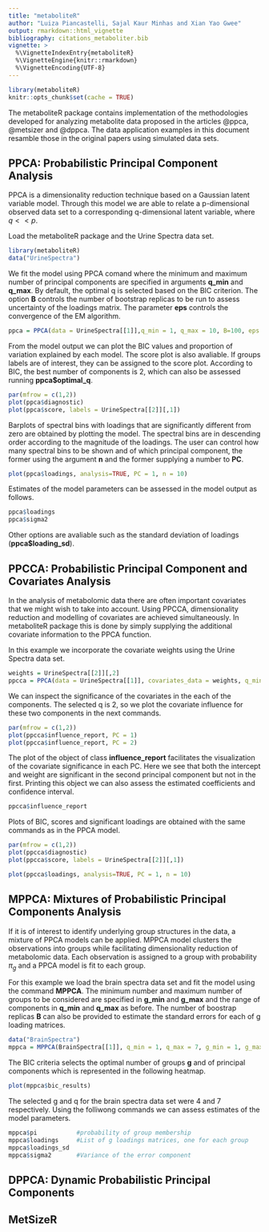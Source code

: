 ```yaml
---
title: "metaboliteR"
author: "Luiza Piancastelli, Sajal Kaur Minhas and Xian Yao Gwee"
output: rmarkdown::html_vignette
bibliography: citations_metaboliter.bib
vignette: >
  %\VignetteIndexEntry{metaboliteR}
  %\VignetteEngine{knitr::rmarkdown}
  %\VignetteEncoding{UTF-8}
---
```


```r
library(metaboliteR)
knitr::opts_chunk$set(cache = TRUE)
```

The metaboliteR package contains implementation of the methodologies developed for analyzing metabolite data proposed in the articles @ppca, @metsizer and @dppca. The data application examples in this document resamble those in the original papers using simulated data sets.

## PPCA: Probabilistic Principal Component Analysis

PPCA is a dimensionality reduction technique based on a Gaussian latent variable model. Through this model we are able to relate a p-dimensional observed data set to a corresponding q-dimensional latent variable, where $q<<p$. 

Load the metaboliteR package and the Urine Spectra data set.
```r
library(metaboliteR)
data("UrineSpectra")
```

We fit the model using PPCA comand where the minimum and maximum number of principal components are specified in arguments **q_min** and **q_max**. By default, the optimal q is selected based on the BIC criterion. The option **B** controls the number of bootstrap replicas to be run to assess uncertainty of the loadings matrix. The parameter **eps** controls the convergence of the EM algorithm.

```r
ppca = PPCA(data = UrineSpectra[[1]],q_min = 1, q_max = 10, B=100, eps = 0.1)
```

From the model output we can plot the BIC values and proportion of variation explained by each model. The score plot is also avaliable. If groups labels are of interest, they can be assigned to the score plot. According to BIC, the best number of components is 2, which can also be assessed running **ppca$optimal_q**.

```r
par(mfrow = c(1,2))
plot(ppca$diagnostic)
plot(ppca$score, labels = UrineSpectra[[2]][,1])
```


Barplots of spectral bins with loadings that are significantly different from zero are obtained by plotting the model. The spectral bins are in descending order according to the magnitude of the loadings. The user can control how many spectral bins to be shown and of which principal component, the former using the argument **n** and the former supplying a number to **PC**.

```r
plot(ppca$loadings, analysis=TRUE, PC = 1, n = 10)
```

Estimates of the model parameters can be assessed in the model output as follows.
```r
ppca$loadings
ppca$sigma2
```

Other options are avaliable such as the standard deviation of loadings (**ppca$loading_sd**).

## PPCCA: Probabilistic Principal Component and Covariates Analysis

In the analysis of metabolomic data there are often important covariates that we might wish to take into account. Using PPCCA, dimensionality reduction and modelling of covariates are achieved simultaneously. In metaboliteR package this is done by simply supplying the additional covariate information to the PPCA function. 

In this example we incorporate the covariate weights using the Urine Spectra data set.

```r
weights = UrineSpectra[[2]][,2]
ppcca = PPCA(data = UrineSpectra[[1]], covariates_data = weights, q_min = 1, q_max = 10, B =100)
```

We can inspect the significance of the covariates in the each of the components. The selected q is 2, so we plot the covariate influence for these two components in the next commands.

```r
par(mfrow = c(1,2))
plot(ppcca$influence_report, PC = 1)
plot(ppcca$influence_report, PC = 2)
```

The plot of the object of class **influence_report** facilitates the visualization of the covariate significance in each PC. Here we see that both the intercept and weight are significant in the second principal component but not in the first. Printing this object we can also assess the estimated coefficients and confidence interval.

```r
ppcca$influence_report
```

Plots of BIC, scores and significant loadings are obtained with the same commands as in the PPCA model.

```r
par(mfrow = c(1,2))
plot(ppcca$diagnostic)
plot(ppcca$score, labels = UrineSpectra[[2]][,1])
```

```r
plot(ppcca$loadings, analysis=TRUE, PC = 1, n = 10)
```

## MPPCA: Mixtures of Probabilistic Principal Components Analysis

If it is of interest to identify underlying group structures in the data, a mixture of PPCA models can be applied. MPPCA model clusters the observations into groups while facilitating dimensionality reduction of metabolomic data. Each observation is assigned to a group with probability $\pi_g$ and a PPCA model is fit to each group.

For this example we load the brain spectra data set and fit the model using the command __MPPCA__. The minimum number and maximum number of groups to be considered are specified in **g_min** and **g_max** and the range of components in **q_min** and **q_max** as before. The number of boostrap replicas __B__ can also be provided to estimate the standard errors for each of g loading matrices.

```r
data("BrainSpectra")
mppca = MPPCA(BrainSpectra[[1]], q_min = 1, q_max = 7, g_min = 1, g_max = 4, eps = 0.1)
```

The BIC criteria selects the optimal number of groups **g** and of principal components which is represented in the following heatmap.

```r
plot(mppca$bic_results)
```

The selected g and q for the brain spectra data set were 4 and 7 respectively. Using the folliwong commands we can assess estimates of the model parameters.

```r
mppca$pi           #probability of group membership
mppca$loadings     #List of g loadings matrices, one for each group
mppca$loadings_sd 
mppca$sigma2       #Variance of the error component
```




## DPPCA: Dynamic Probabilistic Principal Components 


## MetSizeR



